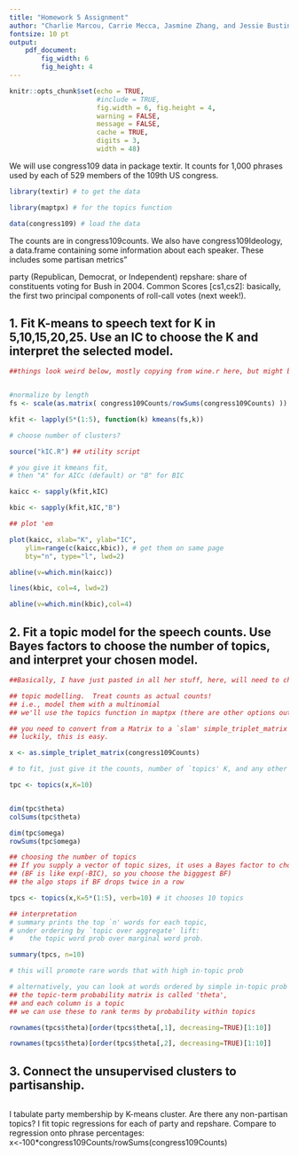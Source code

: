 ```yaml
---
title: "Homework 5 Assignment"
author: "Charlie Marcou, Carrie Mecca, Jasmine Zhang, and Jessie Bustin"
fontsize: 10 pt
output: 
    pdf_document:
        fig_width: 6
        fig_height: 4
---
```


```r
knitr::opts_chunk$set(echo = TRUE, 
                      #include = TRUE, 
                      fig.width = 6, fig.height = 4,
                      warning = FALSE,
                      message = FALSE,
                      cache = TRUE,
                      digits = 3,
                      width = 48) 
```

We will use congress109 data in package textir. It counts for 1,000 phrases used by each of 529 members of the 109th US congress.
```r
library(textir) # to get the data

library(maptpx) # for the topics function

data(congress109) # load the data
```

The counts are in congress109counts. We also have congress109Ideology, a data.frame containing some information about each speaker. These includes some partisan metrics"

party (Republican, Democrat, or Independent)
repshare: share of constituents voting for Bush in 2004.
Common Scores [cs1,cs2]: basically, the first two principal components of roll-call votes (next week!).

## 1. Fit K-means to speech text for K in 5,10,15,20,25. Use an IC to choose the K and interpret the selected model.

```r
##things look weird below, mostly copying from wine.r here, but might be goofing something.


#normalize by length
fs <- scale(as.matrix( congress109Counts/rowSums(congress109Counts) ))

kfit <- lapply(5*(1:5), function(k) kmeans(fs,k))

# choose number of clusters?

source("kIC.R") ## utility script

# you give it kmeans fit, 
# then "A" for AICc (default) or "B" for BIC

kaicc <- sapply(kfit,kIC)

kbic <- sapply(kfit,kIC,"B")

## plot 'em

plot(kaicc, xlab="K", ylab="IC", 
	ylim=range(c(kaicc,kbic)), # get them on same page
	bty="n", type="l", lwd=2)

abline(v=which.min(kaicc))

lines(kbic, col=4, lwd=2)

abline(v=which.min(kbic),col=4)


```


## 2. Fit a topic model for the speech counts. Use Bayes factors to choose the number of topics, and interpret your chosen model.

```r
##Basically, I have just pasted in all her stuff, here, will need to check what # of topics to choose later.

## topic modelling.  Treat counts as actual counts!
## i.e., model them with a multinomial
## we'll use the topics function in maptpx (there are other options out there)

## you need to convert from a Matrix to a `slam' simple_triplet_matrix
## luckily, this is easy.

x <- as.simple_triplet_matrix(congress109Counts)

# to fit, just give it the counts, number of `topics' K, and any other args

tpc <- topics(x,K=10) 


dim(tpc$theta)
colSums(tpc$theta)

dim(tpc$omega)
rowSums(tpc$omega)

## choosing the number of topics
## If you supply a vector of topic sizes, it uses a Bayes factor to choose
## (BF is like exp(-BIC), so you choose the bigggest BF)
## the algo stops if BF drops twice in a row

tpcs <- topics(x,K=5*(1:5), verb=10) # it chooses 10 topics 

## interpretation
# summary prints the top `n' words for each topic,
# under ordering by `topic over aggregate' lift:
#    the topic word prob over marginal word prob.

summary(tpcs, n=10) 

# this will promote rare words that with high in-topic prob

# alternatively, you can look at words ordered by simple in-topic prob
## the topic-term probability matrix is called 'theta', 
## and each column is a topic
## we can use these to rank terms by probability within topics

rownames(tpcs$theta)[order(tpcs$theta[,1], decreasing=TRUE)[1:10]]

rownames(tpcs$theta)[order(tpcs$theta[,2], decreasing=TRUE)[1:10]]
```


## 3.  Connect the unsupervised clusters to partisanship.

```r

```


I tabulate party membership by K-means cluster. Are there any non-partisan topics?
I fit topic regressions for each of party and repshare. Compare to regression onto phrase percentages:
x<-100*congress109Counts/rowSums(congress109Counts)